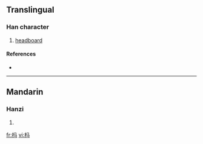 {{see|榪}}
==Translingual==

===Han character===
{{Han char|rn=75|rad=木|as=03|sn=7|four=|canj=木弓女一 (DNVM)}}

# [[headboard]]

====References====
* {{Han ref|kx=0513.011|hdz=21163.041|uh=6769|ud=26473}}

----

==Mandarin==

===Hanzi===
{{cmn-hanzi|tra=榪|pin=[[mà]] ([[ma4]])|wg=ma<sup>4</sup>}}

# {{defn|Mandarin}}

[[fr:杩]]
[[vi:杩]]